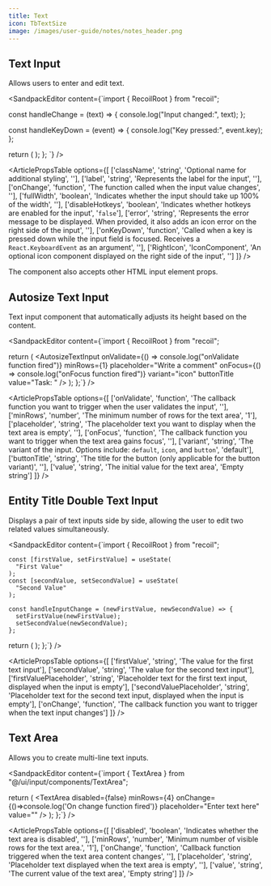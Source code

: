 ```yaml
---
title: Text
icon: TbTextSize
image: /images/user-guide/notes/notes_header.png
---
```


## Text Input

Allows users to enter and edit text. 

<ArticleTabs label1="Usage" label2="Props">

<ArticleTab>

<SandpackEditor content={`import { RecoilRoot } from "recoil";

  const handleChange = (text) => {
    console.log("Input changed:", text);
  };

  const handleKeyDown = (event) => {
    console.log("Key pressed:", event.key);
  };

  return (
    <RecoilRoot>
      <TextInput
        className
        label="Username"
        onChange={handleChange}
        fullWidth={false}
        disableHotkeys={false}
        error="Invalid username"
        onKeyDown={handleKeyDown}
        RightIcon={null}
      />
    </RecoilRoot>
  );
};
`} />


</ArticleTab>

<ArticleTab>

<ArticlePropsTable options={[
  ['className', 'string', 'Optional name for additional styling', ''],
  ['label', 'string', 'Represents the label for the input', ''],
  ['onChange', 'function', 'The function called when the input value changes', ''],
  ['fullWidth', 'boolean', 'Indicates whether the input should take up 100% of the width', ''],
  ['disableHotkeys', 'boolean', 'Indicates whether hotkeys are enabled for the input', '`false`'],
  ['error', 'string', 'Represents the error message to be displayed. When provided, it also adds an icon error on the right side of the input', ''],
  ['onKeyDown', 'function', 'Called when a key is pressed down while the input field is focused. Receives a `React.KeyboardEvent` as an argument', ''],
  ['RightIcon', 'IconComponent', 'An optional icon component displayed on the right side of the input', '']
]} />


The component also accepts other HTML input element props.
 
</ArticleTab>

</ArticleTabs>


## Autosize Text Input 

Text input component that automatically adjusts its height based on the content.

<ArticleTabs label1="Usage" label2="Props">

<ArticleTab>

<SandpackEditor content={`import { RecoilRoot } from "recoil";

  return (
    <RecoilRoot>
      <AutosizeTextInput
        onValidate={() => console.log("onValidate function fired")}
        minRows={1}
        placeholder="Write a comment"
        onFocus={() => console.log("onFocus function fired")}
        variant="icon"
        buttonTitle
        value="Task: "
      />
    </RecoilRoot>
  );
};`} />


</ArticleTab>

<ArticleTab>

<ArticlePropsTable options={[
  ['onValidate', 'function', 'The callback function you want to trigger when the user validates the input', ''],
  ['minRows', 'number', 'The minimum number of rows for the text area', '1'],
  ['placeholder', 'string', 'The placeholder text you want to display when the text area is empty', ''],
  ['onFocus', 'function', 'The callback function you want to trigger when the text area gains focus', ''],
  ['variant', 'string', 'The variant of the input. Options include: `default`, `icon`, and `button`', 'default'],
  ['buttonTitle', 'string', 'The title for the button (only applicable for the button variant)', ''],
  ['value', 'string', 'The initial value for the text area', 'Empty string']
]} />


</ArticleTab>

</ArticleTabs>


## Entity Title Double Text Input 

Displays a pair of text inputs side by side, allowing the user to edit two related values simultaneously.

<ArticleTabs label1="Usage" label2="Props">

<ArticleTab>

<SandpackEditor content={`import { RecoilRoot } from "recoil";


    const [firstValue, setFirstValue] = useState(
      "First Value"
    );
    const [secondValue, setSecondValue] = useState(
      "Second Value"
    );

    const handleInputChange = (newFirstValue, newSecondValue) => {
      setFirstValue(newFirstValue);
      setSecondValue(newSecondValue);
    };


  return (
    <RecoilRoot>
      <EntityTitleDoubleTextInput
        firstValue={firstValue}
        secondValue={secondValue}
        firstValuePlaceholder="Enter First Value"
        secondValuePlaceholder="Enter Second Value"
        onChange={handleInputChange}
      />
    </RecoilRoot>
  );
};`} />


</ArticleTab>

<ArticleTab>

<ArticlePropsTable options={[
  ['firstValue', 'string', 'The value for the first text input'],
  ['secondValue', 'string', 'The value for the second text input'],
  ['firstValuePlaceholder', 'string', 'Placeholder text for the first text input, displayed when the input is empty'],
  ['secondValuePlaceholder', 'string', 'Placeholder text for the second text input, displayed when the input is empty'],
  ['onChange', 'function', 'The callback function you want to trigger when the text input changes']
]} />


</ArticleTab>
</ArticleTabs>


## Text Area

Allows you to create multi-line text inputs. 

<ArticleTabs label1="Usage" label2="Props">
<ArticleTab>

<SandpackEditor content={`import { TextArea } from "@/ui/input/components/TextArea";

  return (
    <TextArea
    disabled={false}
    minRows={4}
    onChange={()=>console.log('On change function fired')}
    placeholder="Enter text here"
    value=""
    />
  );
};`} />


</ArticleTab>

<ArticleTab>

<ArticlePropsTable options={[
  ['disabled', 'boolean', 'Indicates whether the text area is disabled', ''],
  ['minRows', 'number', 'Minimum number of visible rows for the text area.', '1'],
  ['onChange', 'function', 'Callback function triggered when the text area content changes', ''],
  ['placeholder', 'string', 'Placeholder text displayed when the text area is empty', ''],
  ['value', 'string', 'The current value of the text area', 'Empty string']
]} />


</ArticleTab>
</ArticleTabs>

